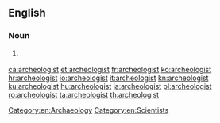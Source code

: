 ==English==

===Noun===
{{en-noun}}

# {{lb|en|chiefly|_|US}} {{alternative spelling of|archaeologist|lang=en}}

[[Category:en:Archaeology]]
[[Category:en:Scientists]]

[[ca:archeologist]]
[[et:archeologist]]
[[fr:archeologist]]
[[ko:archeologist]]
[[hr:archeologist]]
[[io:archeologist]]
[[it:archeologist]]
[[kn:archeologist]]
[[ku:archeologist]]
[[hu:archeologist]]
[[ja:archeologist]]
[[pl:archeologist]]
[[ro:archeologist]]
[[ta:archeologist]]
[[th:archeologist]]